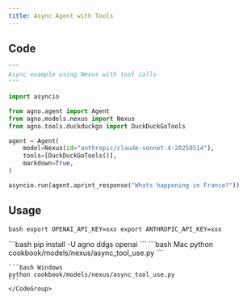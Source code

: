 ```yaml
---
title: Async Agent with Tools
---
```


## Code

```python cookbook/models/nexus/async_tool_use.py
"""
Async example using Nexus with tool calls
"""

import asyncio

from agno.agent import Agent
from agno.models.nexus import Nexus
from agno.tools.duckduckgo import DuckDuckGoTools

agent = Agent(
    model=Nexus(id="anthropic/claude-sonnet-4-20250514"),
    tools=[DuckDuckGoTools()],
    markdown=True,
)

asyncio.run(agent.aprint_response("Whats happening in France?"))

```

## Usage

<Steps>
  <Snippet file="create-venv-step.mdx" />

<Step title="Set your API keys">```bash export OPENAI_API_KEY=xxx
export ANTHROPIC_API_KEY=xxx ```</Step>

<Step title="Install libraries">
  ```bash pip install -U agno ddgs openai ```
</Step>

  <Step title="Run Agent">
    <CodeGroup>
    ```bash Mac
    python cookbook/models/nexus/async_tool_use.py
    ```

    ```bash Windows
    python cookbook/models/nexus/async_tool_use.py
    ```
    </CodeGroup>

  </Step>
</Steps>